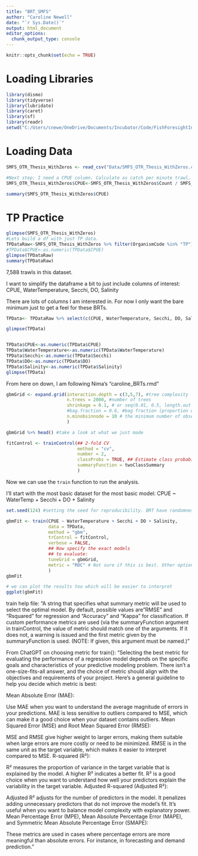 ```yaml
---
title: "BRT_SMFS"
author: "Caroline Newell"
date: "`r Sys.Date()`"
output: html_document
editor_options: 
  chunk_output_type: console
---
```


```r
knitr::opts_chunk$set(echo = TRUE)
```

# Loading Libraries
```r
library(dismo)
library(tidyverse)
library(lubridate)
library(caret)
library(sf)
library(readr)
setwd("C:/Users/cnewe/OneDrive/Documents/Incubator/Code/FishForesightIncubator")
```

# Loading Data
```r
SMFS_OTR_Thesis_WithZeros <- read_csv("Data/SMFS_OTR_Thesis_WithZeros.csv")

#Next step: I need a CPUE column. Calculate as catch per minute trawl.
SMFS_OTR_Thesis_WithZeros$CPUE<-SMFS_OTR_Thesis_WithZeros$Count / SMFS_OTR_Thesis_WithZeros$TowDuration

summary(SMFS_OTR_Thesis_WithZeros$CPUE)
```

# TP Practice
```r
glimpse(SMFS_OTR_Thesis_WithZeros)
#Lets build a df with just TP data.
TPDataRaw<-SMFS_OTR_Thesis_WithZeros %>% filter(OrganismCode %in% "TP")
#TPData$CPUE<-as.numeric(TPData$CPUE)
glimpse(TPDataRaw)
summary(TPDataRaw)
```

7,588 trawls in this dataset.

I want to simplify the dataframe a bit to just include columns of interest: CPUE, WaterTemperature, Secchi, DO, Salinity

There are lots of columns I am interested in. For now I only want the bare minimum just to get a feel for these BRTs. 

```r
TPData<- TPDataRaw %>% select(c(CPUE, WaterTemperature, Secchi, DO, Salinity))

glimpse(TPData)


TPData$CPUE<-as.numeric(TPData$CPUE)
TPData$WaterTemperature<-as.numeric(TPData$WaterTemperature)
TPData$Secchi<-as.numeric(TPData$Secchi)
TPData$DO<-as.numeric(TPData$DO)
TPData$Salinity<-as.numeric(TPData$Salinity)
glimpse(TPData)

```


From here on down, I am following Nima's "caroline_BRTs.rmd" 

```r
gbmGrid <- expand.grid(interaction.depth = c(3,5,7), #tree complexity
                       n.trees = 2000, #number of trees
                       shrinkage = 0.1, # or seq(0.01, 0.5, length.out =5) #learning rate
                       #bag.fraction = 0.6, #bag fraction (proportion of observations used in selecting variables) and recommended by Elith
                       n.minobsinnode = 10 # the minimum number of observations in trees' terminal nodes. honestly dont worry about this.
                       )

gbmGrid %>% head() #take a look at what we just made
```

```r
fitControl <- trainControl(## 2-fold CV
                           method = "cv",
                           number = 2,
                           classProbs = TRUE, ## Estimate class probabilities
                           summaryFunction = twoClassSummary
                           )
```

Now we can use the `train` function to run the analysis.

I'll start with the most basic dataset for the most basic model: CPUE ~ WaterTemp + Secchi + DO + Salinity

```r
set.seed(124) #setting the seed for reproducibility. BRT have randomness in them so if you want to make sure you are getting the same result each time make sure to set the seed

gbmFit <- train(CPUE ~ WaterTemperature + Secchi + DO + Salinity,
                data = TPData, 
                method = "gbm", 
                trControl = fitControl, 
                verbose = FALSE, 
                ## Now specify the exact models 
                ## to evaluate:
                tuneGrid = gbmGrid,
                metric = "ROC" # Not sure if this is best. Other options according to ChatGPT + help: RMSE, Rsquared MAE, MSE, MPE, MAPE, SMAPE
                )
gbmFit

# we can plot the results too which will be easier to interpret
ggplot(gbmFit)
```

train help file: "A string that specifies what summary metric will be used to select the optimal model. By default, possible values are "RMSE" and "Rsquared" for regression and "Accuracy" and "Kappa" for classification. If custom performance metrics are used (via the summaryFunction argument in trainControl, the value of metric should match one of the arguments. If it does not, a warning is issued and the first metric given by the summaryFunction is used. (NOTE: If given, this argument must be named.)"

From ChatGPT on choosing metric for train(): "Selecting the best metric for evaluating the performance of a regression model depends on the specific goals and characteristics of your predictive modeling problem. There isn't a one-size-fits-all answer, and the choice of metric should align with the objectives and requirements of your project. Here's a general guideline to help you decide which metric is best:

Mean Absolute Error (MAE):

Use MAE when you want to understand the average magnitude of errors in your predictions.
MAE is less sensitive to outliers compared to MSE, which can make it a good choice when your dataset contains outliers.
Mean Squared Error (MSE) and Root Mean Squared Error (RMSE):

MSE and RMSE give higher weight to larger errors, making them suitable when large errors are more costly or need to be minimized.
RMSE is in the same unit as the target variable, which makes it easier to interpret compared to MSE.
R-squared (R²):

R² measures the proportion of variance in the target variable that is explained by the model. A higher R² indicates a better fit.
R² is a good choice when you want to understand how well your predictors explain the variability in the target variable.
Adjusted R-squared (Adjusted R²):

Adjusted R² adjusts for the number of predictors in the model. It penalizes adding unnecessary predictors that do not improve the model's fit.
It's useful when you want to balance model complexity with explanatory power.
Mean Percentage Error (MPE), Mean Absolute Percentage Error (MAPE), and Symmetric Mean Absolute Percentage Error (SMAPE):

These metrics are used in cases where percentage errors are more meaningful than absolute errors. For instance, in forecasting and demand prediction."